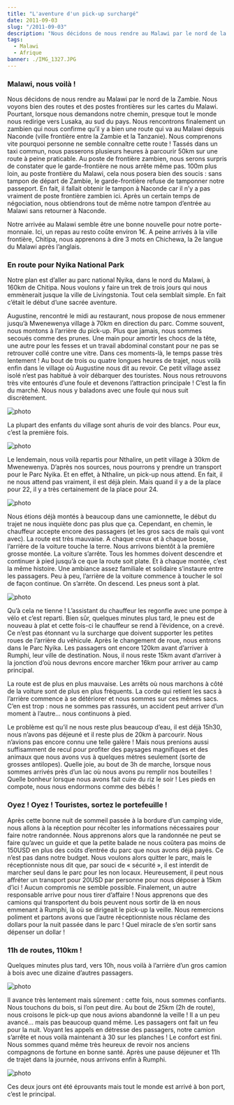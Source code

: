 ```yaml
---
title: "L'aventure d'un pick-up surchargé"
date: 2011-09-03
slug: "/2011-09-03"
description: "Nous décidons de nous rendre au Malawi par le nord de la Zambie. Nous voyons bien des routes et des postes frontières sur les cartes du Malawi. Pourtant..."
tags:
  - Malawi
  - Afrique
banner: ./IMG_1327.JPG
---
```


### Malawi, nous voilà !

Nous décidons de nous rendre au Malawi par le nord de la Zambie. Nous voyons bien des routes et des postes frontières sur les cartes du Malawi. Pourtant, lorsque nous demandons notre chemin, presque tout le monde nous redirige vers Lusaka, au sud du pays. Nous rencontrons finalement un zambien qui nous confirme qu’il y a bien une route qui va au Malawi depuis Naconde (ville frontière entre la Zambie et la Tanzanie). Nous comprenons vite pourquoi personne ne semble connaître cette route ! Tassés dans un taxi commun, nous passerons plusieurs heures à parcourir 50km sur une route à peine praticable. Au poste de frontière zambien, nous serons surpris de constater que le garde-frontière ne nous arrête même pas. 100m plus loin, au poste frontière du Malawi, cela nous posera bien des soucis : sans tampon de départ de Zambie, le garde-frontière refuse de tamponner notre passeport. En fait, il fallait obtenir le tampon à Naconde car il n’y a pas vraiment de poste frontière zambien ici. Après un certain temps de négociation, nous obtiendrons tout de même notre tampon d’entrée au Malawi sans retourner à Naconde.

Notre arrivée au Malawi semble être une bonne nouvelle pour notre porte-monnaie. Ici, un repas au resto coûte environ 1€. A peine arrivés à la ville frontière, Chitipa, nous apprenons à dire 3 mots en Chichewa, la 2e langue du Malawi après l’anglais.

### En route pour Nyika National Park

Notre plan est d’aller au parc national Nyika, dans le nord du Malawi, à 160km de Chitipa. Nous voulons y faire un trek de trois jours qui nous emmènerait jusque la ville de Livingstonia. Tout cela semblait simple. En fait c’était le début d’une sacrée aventure.

Augustine, rencontré le midi au restaurant, nous propose de nous emmener jusqu’à Mwenewenya village à 70km en direction du parc. Comme souvent, nous montons à l’arrière du pick-up. Plus que jamais, nous sommes secoués comme des prunes. Une main pour amortir les chocs de la tête, une autre pour les fesses et un travail abdominal constant pour ne pas se retrouver collé contre une vitre. Dans ces moments-là, le temps passe très lentement ! Au bout de trois ou quatre longues heures de trajet, nous voilà enfin dans le village où Augustine nous dit au revoir. Ce petit village assez isolé n’est pas habitué à voir débarquer des touristes. Nous nous retrouvons très vite entourés d’une foule et devenons l’attraction principale ! C’est la fin du marché. Nous nous y baladons avec une foule qui nous suit discrètement.

![photo](./IMG_1312.JPG)

La plupart des enfants du village sont ahuris de voir des blancs. Pour eux, c’est la première fois.

![photo](./IMG_1323.JPG)

Le lendemain, nous voilà repartis pour Nthalire, un petit village à 30km de Mwenewenya. D’après nos sources, nous pourrons y prendre un transport pour le Parc Nyika. Et en effet, à Nthalire, un pick-up nous attend. En fait, il ne nous attend pas vraiment, il est déjà plein. Mais quand il y a de la place pour 22, il y a très certainement de la place pour 24.

![photo](./IMG_1326.JPG)

Nous étions déjà montés à beaucoup dans une camionnette, le début du trajet ne nous inquiète donc pas plus que ça. Cependant, en chemin, le chauffeur accepte encore des passagers (et les gros sacs de maïs qui vont avec). La route est très mauvaise. A chaque creux et à chaque bosse, l’arrière de la voiture touche la terre. Nous arrivons bientôt à la première grosse montée. La voiture s’arrête. Tous les hommes doivent descendre et continuer à pied jusqu’à ce que la route soit plate. Et à chaque montée, c’est la même histoire. Une ambiance assez familiale et solidaire s’instaure entre les passagers. Peu à peu, l’arrière de la voiture commence à toucher le sol de façon continue. On s’arrête. On descend. Les pneus sont à plat.

![photo](./IMG_1334.JPG)

Qu’à cela ne tienne ! L’assistant du chauffeur les regonfle avec une pompe à vélo et c’est reparti. Bien sûr, quelques minutes plus tard, le pneu est de nouveau à plat et cette fois-ci le chauffeur se rend à l’évidence, on a crevé. Ce n’est pas étonnant vu la surcharge que doivent supporter les petites roues de l’arrière du véhicule. Après le changement de roue, nous entrons dans le Parc Nyika. Les passagers ont encore 120km avant d’arriver à Rumphi, leur ville de destination. Nous, il nous reste 15km avant d’arriver à la jonction d’où nous devrons encore marcher 16km pour arriver au camp principal.

La route est de plus en plus mauvaise. Les arrêts où nous marchons à côté de la voiture sont de plus en plus fréquents. La corde qui retient les sacs à l’arrière commence à se détériorer et nous sommes sur ces mêmes sacs. C’en est trop : nous ne sommes pas rassurés, un accident peut arriver d’un moment à l’autre… nous continuons à pied.

Le problème est qu’il ne nous reste plus beaucoup d’eau, il est déjà 15h30, nous n’avons pas déjeuné et il reste plus de 20km à parcourir. Nous n’avions pas encore connu une telle galère ! Mais nous prenions aussi suffisamment de recul pour profiter des paysages magnifiques et des animaux que nous avons vus à quelques mètres seulement (sorte de grosses antilopes). Quelle joie, au bout de 3h de marche, lorsque nous sommes arrivés près d’un lac où nous avons pu remplir nos bouteilles ! Quelle bonheur lorsque nous avons fait cuire du riz le soir ! Les pieds en compote, nous nous endormons comme des bébés !

### Oyez ! Oyez ! Touristes, sortez le portefeuille !

Après cette bonne nuit de sommeil passée à la bordure d’un camping vide, nous allons à la réception pour récolter les informations nécessaires pour faire notre randonnée. Nous apprenons alors que la randonnée ne peut se faire qu’avec un guide et que la petite balade ne nous coûtera pas moins de 150USD en plus des coûts d’entrée du parc que nous avons déjà payés. Ce n’est pas dans notre budget. Nous voulons alors quitter le parc, mais le réceptionniste nous dit que, par souci de « sécurité », il est interdit de marcher seul dans le parc pour les non locaux. Heureusement, il peut nous affréter un transport pour 20USD par personne pour nous déposer à 15km d’ici ! Aucun compromis ne semble possible. Finalement, un autre responsable arrive pour nous tirer d’affaire ! Nous apprenons que des camions qui transportent du bois peuvent nous sortir de là en nous emmenant à Rumphi, là où se dirigeait le pick-up la veille. Nous remercions poliment et partons avons que l’autre réceptionniste nous réclame des dollars pour la nuit passée dans le parc ! Quel miracle de s’en sortir sans dépenser un dollar !

### 11h de routes, 110km !

Quelques minutes plus tard, vers 10h, nous voilà à l’arrière d’un gros camion à bois avec une dizaine d’autres passagers.

![photo](./IMG_1341.JPG)

Il avance très lentement mais sûrement : cette fois, nous sommes confiants. Nous touchons du bois, si l’on peut dire. Au bout de 25km (2h de route), nous croisons le pick-up que nous avions abandonné la veille ! Il a un peu avancé… mais pas beaucoup quand même. Les passagers ont fait un feu pour la nuit. Voyant les appels en détresse des passagers, notre camion s’arrête et nous voilà maintenant à 30 sur les planches ! Le confort est fini. Nous sommes quand même très heureux de revoir nos anciens compagnons de fortune en bonne santé. Après une pause déjeuner et 11h de trajet dans la journée, nous arrivons enfin à Rumphi.

![photo](./IMG_1342.JPG)

Ces deux jours ont été éprouvants mais tout le monde est arrivé à bon port, c’est le principal.

